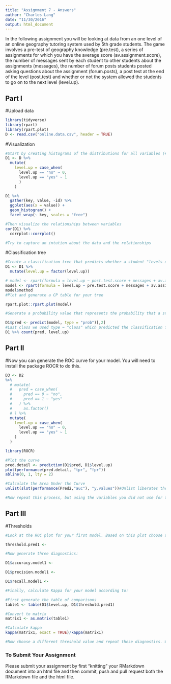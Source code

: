 ```yaml
---
title: "Assignment 7 - Answers"
author: "Charles Lang"
date: "11/30/2016"
output: html_document
---
```


In the following assignment you will be looking at data from an one level of an online geography tutoring system used by 5th grade students. The game involves a pre-test of geography knowledge (pre.test), a series of assignments for which you have the average score (av.assignment.score),  the number of messages sent by each student to other students about the assignments (messages), the number of forum posts students posted asking questions about the assignment (forum.posts), a post test at the end of the level (post.test) and whether or not the system allowed the students to go on to the next level (level.up).  

## Part I

#Upload data
```r
library(tidyverse)
library(rpart)
library(rpart.plot)
D <- read.csv("online.data.csv", header = TRUE)

```

#Visualization 
```r
#Start by creating histograms of the distributions for all variables (#HINT: look up "facet" in the ggplot documentation)
D1 <- D %>% 
  mutate(
    level.up = case_when(
      level.up == "no" ~ 0,
      level.up == "yes" ~ 1
      )
    ) 

D1 %>% 
  gather(key, value, -id) %>%
  ggplot(aes(x = value)) +
  geom_histogram() +
  facet_wrap(~ key, scales = "free")

#Then visualize the relationships between variables
cor(D1) %>% 
  corrplot::corrplot()

#Try to capture an intution about the data and the relationships

```
#Classification tree
```r
#Create a classification tree that predicts whether a student "levels up" in the online course using three variables of your choice (As we did last time, set all controls to their minimums)
D1 <- D1 %>% 
  mutate(level.up = factor(level.up))

# model <- rpart(formula = level.up ~ post.test.score + messages + av.assignment.score, data = D2)
model <- rpart(formula = level.up ~ pre.test.score + messages + av.assignment.score, data = D1)
model$method
#Plot and generate a CP table for your tree 

rpart.plot::rpart.plot(model)

#Generate a probability value that represents the probability that a student levels up based your classification tree 

D1$pred <- predict(model, type = "prob")[,2]
#Last class we used type = "class" which predicted the classification for us, this time we are using type = "prob" to see the probability that our classififcation is based on.
D1 %>% count(pred, level.up)

```
## Part II
#Now you can generate the ROC curve for your model. You will need to install the package ROCR to do this.
```r
D3 <- D2 
%>%
  # mutate(
  #   pred = case_when(
  #     pred == 0 ~ "no",
  #     pred == 1 ~ "yes"
  #   ) %>%
  #     as.factor()
  # ) %>%
  mutate(
    level.up = case_when(
      level.up == "no" ~ 0,
      level.up == "yes" ~ 1
    )
  )

library(ROCR)

#Plot the curve
pred.detail <- prediction(D1$pred, D1$level.up) 
plot(performance(pred.detail, "tpr", "fpr"))
abline(0, 1, lty = 2)

#Calculate the Area Under the Curve
unlist(slot(performance(Pred2,"auc"), "y.values"))#Unlist liberates the AUC value from the "performance" object created by ROCR

#Now repeat this process, but using the variables you did not use for the previous model and compare the plots & results of your two models. Which one do you think was the better model? Why?
```
## Part III
#Thresholds
```r
#Look at the ROC plot for your first model. Based on this plot choose a probability threshold that balances capturing the most correct predictions against false positives. Then generate a new variable in your data set that classifies each student according to your chosen threshold.

threshold.pred1 <- 

#Now generate three diagnostics:

D1$accuracy.model1 <-

D1$precision.model1 <- 

D1$recall.model1 <- 

#Finally, calculate Kappa for your model according to:

#First generate the table of comparisons
table1 <- table(D1$level.up, D1$threshold.pred1)

#Convert to matrix
matrix1 <- as.matrix(table1)

#Calculate kappa
kappa(matrix1, exact = TRUE)/kappa(matrix1)

#Now choose a different threshold value and repeat these diagnostics. What conclusions can you draw about your two thresholds?

```

### To Submit Your Assignment

Please submit your assignment by first "knitting" your RMarkdown document into an html file and then commit, push and pull request both the RMarkdown file and the html file.
